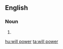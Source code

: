 ==English==

===Noun===
{{en-noun|-}}

# {{alternative spelling of|willpower}}

[[hu:will power]]
[[ta:will power]]